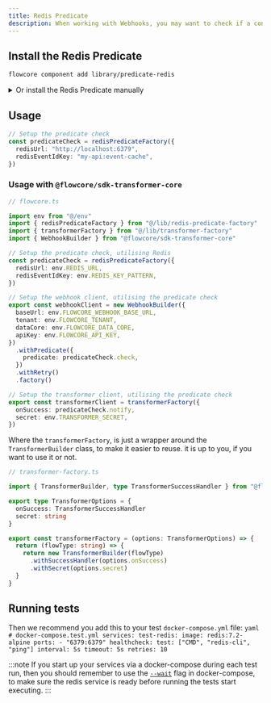 ```yaml
---
title: Redis Predicate
description: When working with Webhooks, you may want to check if a condition is bet after the webhook is triggered. Allowing you to that the action was successful.
---
```


## Install the Redis Predicate
```bash
flowcore component add library/predicate-redis
```

<details>
  <summary>Or install the Redis Predicate manually</summary>

    First install the following dependencies:

    ```bash
    bun add @flowcore/sdk-transformer-core ioredis
    ```

    Then add the following code to your lib folder:

    ```typescript
    import type { TransformerSuccessHandler, WebhookPredicate } from "@flowcore/sdk-transformer-core"
    import Redis from "ioredis"

    /**
    * Options for the Redis predicate.
    * @property redisUrl - The URL of the Redis server.
    * @property redisEventIdKey - The key pattern for the Redis key.
    * @example "redisEventIdKey: scenario-api:event-cache"
    */
    export type RedisPredicateOptions = {
      redisUrl: string
      redisEventIdKey: string
    }

    /**
    * Creates a webhook predicate checker that checks if a Redis key exists for a given event ID.
    *
    * @param options - The options for the Redis connection and the key pattern.
    * @returns A webhook predicate function that checks the existence of the Redis key and returns true if it exists.
    */
    export function createPredicateRedisChecker(redis: Redis, options: RedisPredicateOptions): WebhookPredicate {
      return async (eventId: string) => {
        const loaded = await redis?.get(`${options.redisEventIdKey}:${eventId}`)
        return !!loaded
      }
    }

    /**
    * Creates a webhook predicate notifier that sets a Redis key for a given event ID.
    * The key is set to expire in 60 seconds.
    *
    * @param options - The options for the Redis connection and the key pattern.
    * @returns A webhook predicate function that sets the Redis key and returns true.
    */
    export function createPredicateRedisNotifier(redis: Redis, options: RedisPredicateOptions): TransformerSuccessHandler {
      return async (payload: { eventId: string }) => {
        await redis.set(`${options.redisEventIdKey}:${payload.eventId}`, "1", "EX", "60")
        return true
      }
    }

    /**
    * Factory function for creating a Redis predicate checker and notifier.
    *
    * @param options - The options for the Redis connection and the key pattern.
    * @returns An object with a check function that checks the existence of the Redis key and a notify function that sets the Redis key.
    */
    export function predicateRedisFactory(options: RedisPredicateOptions) {
      const redis = new Redis(options.redisUrl)

      return {
        check: createPredicateRedisChecker(redis, options),
        notify: createPredicateRedisNotifier(redis, options),
      }
    }
    ```

    Add the following to your `docker-compose.yml` file:

    ```yaml
    # docker-compose.yml

    services:
      redis:
          image: redis:7.2-alpine
          ports:
          - "6379:6379"
          healthcheck:
          test: ["CMD", "redis-cli", "ping"]
          interval: 5s
          timeout: 5s
          retries: 10
    ```
</details>


## Usage
```typescript
// Setup the predicate check
const predicateCheck = redisPredicateFactory({
  redisUrl: "http://localhost:6379",
  redisEventIdKey: "my-api:event-cache",
})
```

### Usage with `@flowcore/sdk-transformer-core`
```typescript
// flowcore.ts

import env from "@/env"
import { redisPredicateFactory } from "@/lib/redis-predicate-factory"
import { transformerFactory } from "@/lib/transformer-factory"
import { WebhookBuilder } from "@flowcore/sdk-transformer-core"

// Setup the predicate check, utilising Redis
const predicateCheck = redisPredicateFactory({
  redisUrl: env.REDIS_URL,
  redisEventIdKey: env.REDIS_KEY_PATTERN,
})

// Setup the webhook client, utilising the predicate check
export const webhookClient = new WebhookBuilder({
  baseUrl: env.FLOWCORE_WEBHOOK_BASE_URL,
  tenant: env.FLOWCORE_TENANT,
  dataCore: env.FLOWCORE_DATA_CORE,
  apiKey: env.FLOWCORE_API_KEY,
})
  .withPredicate({
    predicate: predicateCheck.check,
  })
  .withRetry()
  .factory()

// Setup the transformer client, utilising the predicate check
export const transformerClient = transformerFactory({
  onSuccess: predicateCheck.notify,
  secret: env.TRANSFORMER_SECRET,
})
```

Where the `transformerFactory`, is just a wrapper around the `TransformerBuilder` class, to make it easier to reuse. it is up to you, if you want to use it or not.
```typescript
// transformer-factory.ts

import { TransformerBuilder, type TransformerSuccessHandler } from "@flowcore/sdk-transformer-core"

export type TransformerOptions = {
  onSuccess: TransformerSuccessHandler
  secret: string
}

export const transformerFactory = (options: TransformerOptions) => {
  return (flowType: string) => {
    return new TransformerBuilder(flowType)
      .withSuccessHandler(options.onSuccess)
      .withSecret(options.secret)
  }
}
```

## Running tests

Then we recommend you add this to your test `docker-compose.yml` file:
    ```yaml
    # docker-compose.test.yml
    services:
      test-redis:
        image: redis:7.2-alpine
        ports:
          - "6379:6379"
        healthcheck:
          test: ["CMD", "redis-cli", "ping"]
          interval: 5s
          timeout: 5s
          retries: 10
    ```

:::note
If you start up your services via a docker-compose during each test run, then you should remember to use the [`--wait`](https://github.com/docker/compose/pull/8777#issuecomment-1665847669) flag in docker-compose, to make sure the redis service is ready before running the tests start executing.
:::